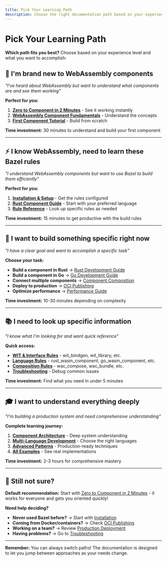 ```yaml
---
title: Pick Your Learning Path
description: Choose the right documentation path based on your experience and goals
---
```


# Pick Your Learning Path

**Which path fits you best?** Choose based on your experience level and what you want to accomplish:

<div class="path-selector">

## 🚀 **I'm brand new to WebAssembly components**
*"I've heard about WebAssembly but want to understand what components are and see them working"*

**Perfect for you:**
1. **[Zero to Component in 2 Minutes](/zero-to-component/)** - See it working instantly
2. **[WebAssembly Component Fundamentals](/learn/fundamentals/)** - Understand the concepts
3. **[First Component Tutorial](/first-component/)** - Build from scratch

**Time investment:** 30 minutes to understand and build your first component

---

## ⚡ **I know WebAssembly, need to learn these Bazel rules**
*"I understand WebAssembly components but want to use Bazel to build them efficiently"*

**Perfect for you:**
1. **[Installation & Setup](/installation/)** - Get the rules configured
2. **[Rust Component Guide](/languages/rust/)** - Start with your preferred language
3. **[Rule Reference](/reference/wit-interface-rules/)** - Look up specific rules as needed

**Time investment:** 15 minutes to get productive with the build rules

---

## 🔧 **I want to build something specific right now**
*"I have a clear goal and want to accomplish a specific task"*

**Choose your task:**
- **Build a component in Rust** → [Rust Development Guide](/languages/rust/)
- **Build a component in Go** → [Go Development Guide](/languages/go/)
- **Connect multiple components** → [Component Composition](/composition/wac/)
- **Deploy to production** → [OCI Publishing](/production/publishing/)
- **Optimize performance** → [Performance Guide](/production/performance/)

**Time investment:** 10-30 minutes depending on complexity

---

## 📚 **I need to look up specific information**
*"I know what I'm looking for and want quick reference"*

**Quick access:**
- **[WIT & Interface Rules](/reference/wit-interface-rules/)** - wit_bindgen, wit_library, etc.
- **[Language Rules](/reference/language-rules/)** - rust_wasm_component, go_wasm_component, etc.
- **[Composition Rules](/reference/composition-rules/)** - wac_compose, wac_bundle, etc.
- **[Troubleshooting](/troubleshooting/common-issues/)** - Debug common issues

**Time investment:** Find what you need in under 5 minutes

---

## 🎓 **I want to understand everything deeply**
*"I'm building a production system and need comprehensive understanding"*

**Complete learning journey:**
1. **[Component Architecture](/architecture/overview/)** - Deep system understanding
2. **[Multi-Language Development](/learn/multi-language/)** - Choose the right languages
3. **[Advanced Patterns](/guides/wit-bindgen-advanced-concepts/)** - Production-ready techniques
4. **[All Examples](/examples/basic-examples/)** - See real implementations

**Time investment:** 2-3 hours for comprehensive mastery

---

</div>

## 🤔 **Still not sure?**

**Default recommendation:** Start with [Zero to Component in 2 Minutes](/zero-to-component/) - it works for everyone and gets you oriented quickly!

**Need help deciding?**
- **Never used Bazel before?** → Start with [Installation](/installation/)
- **Coming from Docker/containers?** → Check [OCI Publishing](/production/publishing/)
- **Working on a team?** → Review [Production Deployment](/production/deployment-guide/)
- **Having problems?** → Go to [Troubleshooting](/troubleshooting/common-issues/)

---

**Remember:** You can always switch paths! The documentation is designed to let you jump between approaches as your needs change.